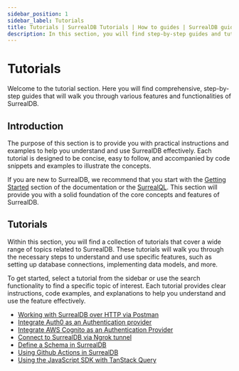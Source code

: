 ```yaml
---
sidebar_position: 1
sidebar_label: Tutorials
title: Tutorials | SurrealDB Tutorials | How to guides | SurrealDB guides | Database tutorials
description: In this section, you will find step-by-step guides and tutorials on how to perform various tasks and achieve specific goals using SurrealDB.
---
```


# Tutorials

Welcome to the tutorial section. Here you will find comprehensive, step-by-step guides that will walk you through various features and functionalities of SurrealDB.

## Introduction

The purpose of this section is to provide you with practical instructions and examples to help you understand and use SurrealDB effectively. Each tutorial is designed to be concise, easy to follow, and accompanied by code snippets and examples to illustrate the concepts.

If you are new to SurrealDB, we recommend that you start with the [Getting Started](/docs/surrealdb/introduction/start) section of the documentation or the [SurrealQL](/docs/surrealdb/surrealql). This section will provide you with a solid foundation of the core concepts and features of SurrealDB.

## Tutorials

Within this section, you will find a collection of tutorials that cover a wide range of topics related to SurrealDB. These tutorials will walk you through the necessary steps to understand and use specific features, such as setting up database connections, implementing data models, and more.

To get started, select a tutorial from the sidebar or use the search functionality to find a specific topic of interest. Each tutorial provides clear instructions, code examples, and explanations to help you understand and use the feature effectively.

- [Working with SurrealDB over HTTP via Postman](/docs/surrealdb/tutorials/working-with-surrealdb-over-http-via-postman)
- [Integrate Auth0 as an Authentication provider](/docs/surrealdb/tutorials/integrate-auth0-as-authentication-provider)
- [Integrate AWS Cognito as an Authentication Provider](/docs/surrealdb/tutorials/integrate-aws-cognito-as-authentication-provider)
- [Connect to SurrealDB via Ngrok tunnel](/docs/surrealdb/tutorials/connect-to-surrealdb-via-ngrok-tunnel)
- [Define a Schema in SurrealDB](/docs/surrealdb/tutorials/define-a-schema)
- [Using Github Actions in SurrealDB](/docs/surrealdb/tutorials/using-github-actions)
- [Using the JavaScript SDK with TanStack Query](/docs/surrealdb/tutorials/using-the-JavaScript-SDK-with-the-tanStack-query)
